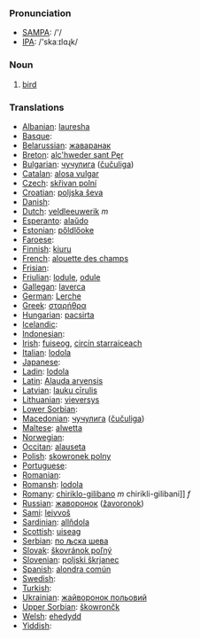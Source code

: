 === Pronunciation ===
*[[w:SAMPA|SAMPA]]: /'/
*[[w:IPA|IPA]]: /'skaːɪlɑɻk/

=== Noun ===

# [[bird]]

=== Translations ===

*[[Albanian]]: [[lauresha]]
*[[Basque]]: 
*[[Belarussian]]: [[жаваранак]]
*[[Breton]]: [[alc'hweder sant Pęr]]
*[[Bulgarian]]: [[чучулига]] ([[čučuliga]])
*[[Catalan]]: [[alosa vulgar]]
*[[Czech]]: [[skřivan polní]]
*[[Croatian]]: [[poljska ševa]]
*[[Danish]]: [[]]
*[[Dutch]]:  [[veldleeuwerik]] ''m''
*[[Esperanto]]: [[alaŭdo]]
*[[Estonian]]: [[pőldlőoke]]
*[[Faroese]]: [[]]
*[[Finnish]]: [[kiuru]] '' ''
*[[French]]: [[alouette des champs]]
*[[Frisian]]: [[]]
*[[Friulian]]: [[lodule]], [[odule]]
*[[Gallegan]]: [[laverca]]
*[[German]]: [[Lerche]]
*[[Greek]]: [[σταρήθρα]] '' ''
*[[Hungarian]]: [[pacsirta]]
*[[Icelandic]]: [[]]
*[[Indonesian]]: [[]]
*[[Irish]]: [[fuiseog]], [[circín starraiceach]]
*[[Italian]]: [[lodola]] '' ''
*[[Japanese]]: [[]]
*[[Ladin]]: [[lodola]]
*[[Latin]]: [[Alauda arvensis]] '' ''
*[[Latvian]]: [[lauku cīrulis]]
*[[Lithuanian]]: [[vieversys]]
*[[Lower Sorbian]]: 
*[[Macedonian]]: [[чучулига]] ([[čučuliga]])
*[[Maltese]]: [[alwetta]]
*[[Norwegian]]: [[]]
*[[Occitan]]: [[alauseta]]
*[[Polish]]: [[skowronek polny]] '' ''
*[[Portuguese]]: 
*[[Romanian]]: 
*[[Romansh]]: [[lodola]]
*[[Romany]]: [[chiriklo-gilibano]] ''m'' chirikli-gilibani]] ''f''
*[[Russian]]: [[жаворонок]] ([[žavoronok]]) '' ''
*[[Sami]]: [[leivvoš]]
*[[Sardinian]]: [[allňdola]]
*[[Scottish]]: [[uiseag]]
*[[Serbian]]: [[по љска шева]]
*[[Slovak]]: [[škovránok poľný]]
*[[Slovenian]]: [[poljski škrjanec]]
*[[Spanish]]: [[alondra común]] '' ''
*[[Swedish]]: 
*[[Turkish]]: 
*[[Ukrainian]]: [[жайворонок польовий]]
*[[Upper Sorbian]]: [[škowrončk]]
*[[Welsh]]: [[ehedydd]]
*[[Yiddish]]: